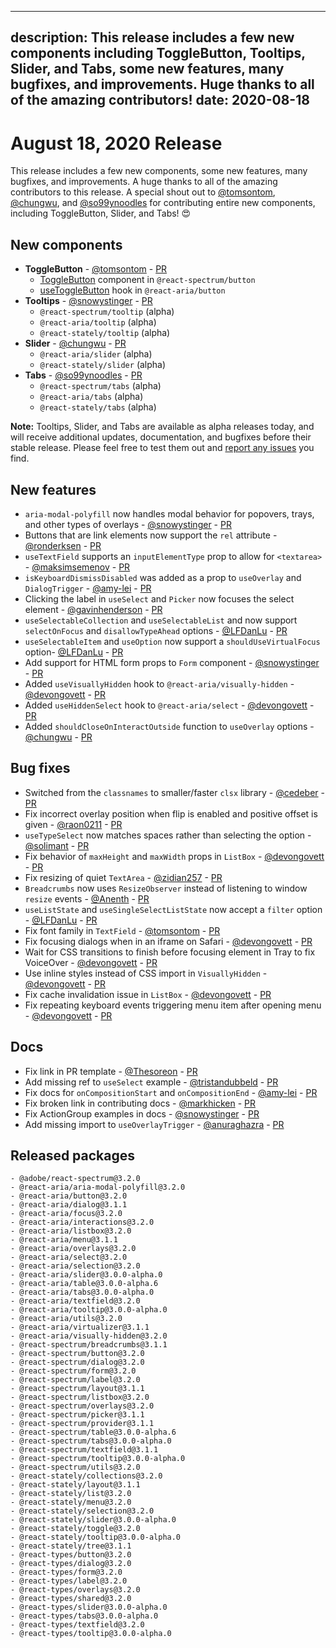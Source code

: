<!-- Copyright 2020 Adobe. All rights reserved.
This file is licensed to you under the Apache License, Version 2.0 (the "License");
you may not use this file except in compliance with the License. You may obtain a copy
of the License at http://www.apache.org/licenses/LICENSE-2.0
Unless required by applicable law or agreed to in writing, software distributed under
the License is distributed on an "AS IS" BASIS, WITHOUT WARRANTIES OR REPRESENTATIONS
OF ANY KIND, either express or implied. See the License for the specific language
governing permissions and limitations under the License. -->


---
description: This release includes a few new components including ToggleButton, Tooltips, Slider, and Tabs, some new features, many bugfixes, and improvements. Huge thanks to all of the amazing contributors!
date: 2020-08-18
---

# August 18, 2020 Release

This release includes a few new components, some new features, many bugfixes, and improvements. A huge thanks to all of the amazing
contributors to this release. A special shout out to [@tomsontom](https://github.com/tomsontom),
[@chungwu](https://github.com/chungwu), and [@so99ynoodles](https://github.com/so99ynoodles) for contributing entire new components,
including ToggleButton, Slider, and Tabs! 😍

## New components

- **ToggleButton** - [@tomsontom](https://github.com/tomsontom) - [PR](https://github.com/watheia/spectrum/pull/916)
    - [ToggleButton](../../react-spectrum/ToggleButton.html) component in `@react-spectrum/button`
    - [useToggleButton](../../react-aria/useToggleButton.html) hook in `@react-aria/button`
- **Tooltips** - [@snowystinger](https://github.com/snowystinger) - [PR](https://github.com/watheia/spectrum/pull/843)
    - `@react-spectrum/tooltip` (alpha)
    - `@react-aria/tooltip` (alpha)
    - `@react-stately/tooltip` (alpha)
- **Slider** - [@chungwu](https://github.com/chungwu) - [PR](https://github.com/watheia/spectrum/pull/809)
    - `@react-aria/slider` (alpha)
    - `@react-stately/slider` (alpha)
- **Tabs** - [@so99ynoodles](https://github.com/so99ynoodles) - [PR](https://github.com/watheia/spectrum/pull/837)
    - `@react-spectrum/tabs` (alpha)
    - `@react-aria/tabs` (alpha)
    - `@react-stately/tabs` (alpha)

**Note:** Tooltips, Slider, and Tabs are available as alpha releases today, and will receive additional updates, documentation, and bugfixes before their stable release. Please feel free to test them out and [report any issues](https://github.com/watheia/spectrum/issues) you find.

## New features

- `aria-modal-polyfill` now handles modal behavior for popovers, trays, and other types of overlays - [@snowystinger](https://github.com/snowystinger) - [PR](https://github.com/watheia/spectrum/pull/806)
- Buttons that are link elements now support the `rel` attribute - [@ronderksen](https://github.com/ronderksen) - [PR](https://github.com/watheia/spectrum/pull/836)
- `useTextField` supports an `inputElementType` prop to allow for `<textarea>` - [@maksimsemenov](https://github.com/watheia/spectrum/pull/831) - [PR](https://github.com/watheia/spectrum/pull/831)
- `isKeyboardDismissDisabled` was added as a prop to `useOverlay` and `DialogTrigger` - [@amy-lei](https://github.com/amy-lei) - [PR](https://github.com/watheia/spectrum/pull/901)
- Clicking the label in `useSelect` and `Picker` now focuses the select element - [@gavinhenderson](https://github.com/gavinhenderson) - [PR](https://github.com/watheia/spectrum/pull/860)
- `useSelectableCollection` and `useSelectableList` and now support `selectOnFocus` and `disallowTypeAhead` options - [@LFDanLu](https://github.com/LFDanLu) - [PR](https://github.com/watheia/spectrum/pull/421)
- `useSelectableItem` and `useOption` now support a `shouldUseVirtualFocus` option- [@LFDanLu](https://github.com/LFDanLu) - [PR](https://github.com/watheia/spectrum/pull/421)
- Add support for HTML form props to `Form` component - [@snowystinger](https://github.com/snowystinger) - [PR](https://github.com/watheia/spectrum/pull/589)
- Added `useVisuallyHidden` hook to `@react-aria/visually-hidden` - [@devongovett](https://github.com/devongovett) - [PR](https://github.com/watheia/spectrum/pull/917)
- Added `useHiddenSelect` hook to `@react-aria/select` - [@devongovett](https://github.com/devongovett) - [PR](https://github.com/watheia/spectrum/pull/917)
- Added `shouldCloseOnInteractOutside` function to `useOverlay` options - [@chungwu](https://github.com/chungwu) - [PR](https://github.com/watheia/spectrum/pull/913)

## Bug fixes

- Switched from the `classnames` to smaller/faster `clsx` library - [@cedeber](https://github.com/cedeber) - [PR](https://github.com/watheia/spectrum/pull/859)
- Fix incorrect overlay position when flip is enabled and positive offset is given - [@raon0211](https://github.com/raon0211) - [PR](https://github.com/watheia/spectrum/pull/845)
- `useTypeSelect` now matches spaces rather than selecting the option - [@solimant](https://github.com/solimant) - [PR](https://github.com/watheia/spectrum/pull/869)
- Fix behavior of `maxHeight` and `maxWidth` props in `ListBox` - [@devongovett](https://github.com/devongovett) - [PR](https://github.com/watheia/spectrum/pull/903)
- Fix resizing of quiet `TextArea` - [@zidian257](https://github.com/zidian257) - [PR](https://github.com/watheia/spectrum/pull/890)
- `Breadcrumbs` now uses `ResizeObserver` instead of listening to window `resize` events - [@Anenth](https://github.com/Anenth) - [PR](https://github.com/watheia/spectrum/pull/793)
- `useListState` and `useSingleSelectListState` now accept a `filter` option - [@LFDanLu](https://github.com/LFDanLu) - [PR](https://github.com/watheia/spectrum/pull/421)
- Fix font family in `TextField` - [@tomsontom](https://github.com/tomsontom) - [PR](https://github.com/watheia/spectrum/pull/887)
- Fix focusing dialogs when in an iframe on Safari - [@devongovett](https://github.com/devongovett) - [PR](https://github.com/watheia/spectrum/pull/897)
- Wait for CSS transitions to finish before focusing element in Tray to fix VoiceOver - [@devongovett](https://github.com/devongovett) - [PR](https://github.com/watheia/spectrum/pull/893)
- Use inline styles instead of CSS import in `VisuallyHidden` - [@devongovett](https://github.com/devongovett) - [PR](https://github.com/watheia/spectrum/pull/911)
- Fix cache invalidation issue in `ListBox` - [@devongovett](https://github.com/devongovett) - [PR](https://github.com/watheia/spectrum/pull/935)
- Fix repeating keyboard events triggering menu item after opening menu - [@devongovett](https://github.com/devongovett) - [PR](https://github.com/watheia/spectrum/pull/934)

## Docs

- Fix link in PR template - [@Thesoreon](https://github.com/Thesoreon) - [PR](https://github.com/watheia/spectrum/pull/920)
- Add missing ref to `useSelect` example - [@tristandubbeld](https://github.com/tristandubbeld) - [PR](https://github.com/watheia/spectrum/pull/871)
- Fix docs for `onCompositionStart` and `onCompositionEnd` - [@amy-lei](https://github.com/amy-lei) - [PR](https://github.com/watheia/spectrum/pull/909)
- Fix broken link in contributing docs - [@markhicken](https://github.com/markhicken) - [PR](https://github.com/watheia/spectrum/pull/838)
- Fix ActionGroup examples in docs - [@snowystinger](https://github.com/snowystinger) - [PR](https://github.com/watheia/spectrum/pull/886)
- Add missing import to `useOverlayTrigger`  - [@anuraghazra](https://github.com/anuraghazra) - [PR](https://github.com/watheia/spectrum/pull/921)

## Released packages

```
- @adobe/react-spectrum@3.2.0
- @react-aria/aria-modal-polyfill@3.2.0
- @react-aria/button@3.2.0
- @react-aria/dialog@3.1.1
- @react-aria/focus@3.2.0
- @react-aria/interactions@3.2.0
- @react-aria/listbox@3.2.0
- @react-aria/menu@3.1.1
- @react-aria/overlays@3.2.0
- @react-aria/select@3.2.0
- @react-aria/selection@3.2.0
- @react-aria/slider@3.0.0-alpha.0
- @react-aria/table@3.0.0-alpha.6
- @react-aria/tabs@3.0.0-alpha.0
- @react-aria/textfield@3.2.0
- @react-aria/tooltip@3.0.0-alpha.0
- @react-aria/utils@3.2.0
- @react-aria/virtualizer@3.1.1
- @react-aria/visually-hidden@3.2.0
- @react-spectrum/breadcrumbs@3.1.1
- @react-spectrum/button@3.2.0
- @react-spectrum/dialog@3.2.0
- @react-spectrum/form@3.2.0
- @react-spectrum/label@3.2.0
- @react-spectrum/layout@3.1.1
- @react-spectrum/listbox@3.2.0
- @react-spectrum/overlays@3.2.0
- @react-spectrum/picker@3.1.1
- @react-spectrum/provider@3.1.1
- @react-spectrum/table@3.0.0-alpha.6
- @react-spectrum/tabs@3.0.0-alpha.0
- @react-spectrum/textfield@3.1.1
- @react-spectrum/tooltip@3.0.0-alpha.0
- @react-spectrum/utils@3.2.0
- @react-stately/collections@3.2.0
- @react-stately/layout@3.1.1
- @react-stately/list@3.2.0
- @react-stately/menu@3.2.0
- @react-stately/selection@3.2.0
- @react-stately/slider@3.0.0-alpha.0
- @react-stately/toggle@3.2.0
- @react-stately/tooltip@3.0.0-alpha.0
- @react-stately/tree@3.1.1
- @react-types/button@3.2.0
- @react-types/dialog@3.2.0
- @react-types/form@3.2.0
- @react-types/label@3.2.0
- @react-types/overlays@3.2.0
- @react-types/shared@3.2.0
- @react-types/slider@3.0.0-alpha.0
- @react-types/tabs@3.0.0-alpha.0
- @react-types/textfield@3.2.0
- @react-types/tooltip@3.0.0-alpha.0
```
